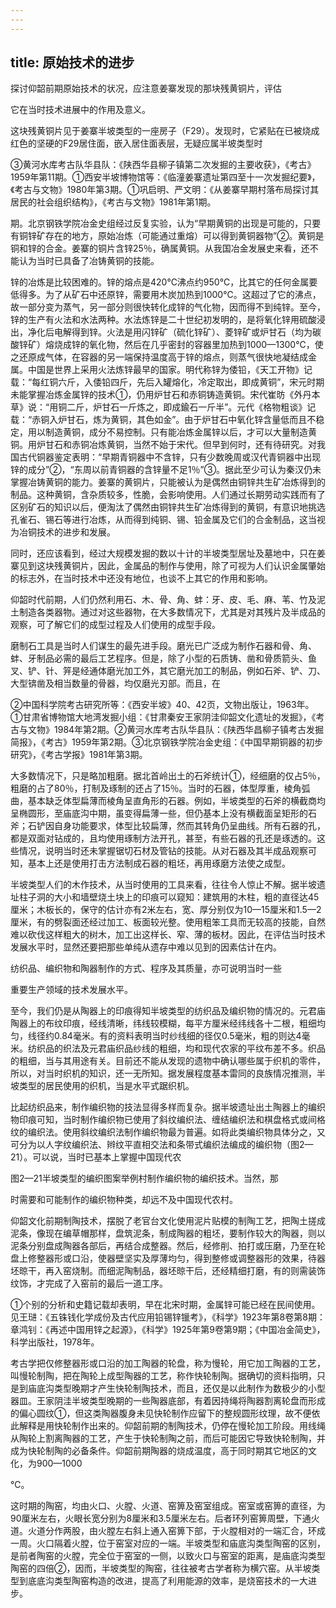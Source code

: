 ```yaml
---
---
---
```

title: 原始技术的进步
---



探讨仰韶前期原始技术的状况，应注意姜寨发现的那块残黄铜片，评估

它在当时技术进展中的作用及意义。

这块残黄铜片见于姜寨半坡类型的一座房子（F29）。发现时，它紧贴在已被烧成红色的坚硬的F29居住面，嵌入居住面表层，无疑应属半坡类型时

③黄河水库考古队华县队：《陕西华县柳子镇第二次发掘的主要收获》，《考古》1959年第11期。①西安半坡博物馆等：《临潼姜寨遗址第四至十一次发掘纪要》，《考古与文物》1980年第3期。①巩启明、严文明：《从姜寨早期村落布局探讨其居民的社会组织结构》，《考古与文物》1981年第1期。

期。北京钢铁学院冶金史组经过反复实验，认为“早期黄铜的出现是可能的，只要有铜锌矿存在的地方，原始冶炼（可能通过重熔）可以得到黄铜器物”②。黄铜是铜和锌的合金。姜寨的铜片含锌25％，确属黄铜。从我国冶金发展史来看，还不能认为当时已具备了冶铸黄铜的技能。

锌的冶炼是比较困难的。锌的熔点是420℃沸点约950℃，比其它的任何金属要低得多。为了从矿石中还原锌，需要用木炭加热到1000℃。这超过了它的沸点，故一部分变为蒸气，另一部分则很快转化成锌的气化物，因而得不到纯锌。至今，锌的生产有火法和水法两种。水法炼锌是二十世纪初发明的，是将氧化锌用硫酸浸出，净化后电解得到锌。火法是用闪锌矿（硫化锌矿）、菱锌矿或炉甘石（均为碳酸锌矿）熔烧成锌的氧化物，然后在几乎密封的容器里加热到1000—1300℃，使之还原成气体，在容器的另一端保持温度高于锌的熔点，则蒸气很快地凝结成金属。中国是世界上采用火法炼锌最早的国家。明代称锌为倭铅，《天工开物》记载：“每红铜六斤，入倭铅四斤，先后入罐熔化，冷定取出，即成黄铜”，宋元时期未能掌握冶炼金属锌的技术①，仍用炉甘石和赤铜铸造黄铜。宋代崔昉《外丹本草》说：“用铜二斤，炉甘石一斤炼之，即成鍮石一斤半”。元代《格物粗谈》记载：“赤铜入炉甘石，炼为黄铜，其色如金”。由于炉甘石中氧化锌含量低而且不稳定，用以制造黄铜，成分不易控制。只有能冶炼金属锌以后，才可以大量制造黄铜。用炉甘石和赤铜冶炼黄铜，当然不始于宋代。但早到何时，还有待研究。对我国古代铜器鉴定表明：“早期青铜器中不含锌，只有少数晚周或汉代青铜器中出现锌的成分”②，“东周以前青铜器的含锌量不足1％”③。据此至少可认为秦汉仍未掌握冶铸黄铜的能力。姜寨的黄铜片，只能被认为是偶然由铜锌共生矿冶炼得到的制品。这种黄铜，含杂质较多，性脆，会影响使用。人们通过长期劳动实践而有了区别矿石的知识以后，便淘汰了偶然由铜锌共生矿冶炼得到的黄铜，有意识地挑选孔雀石、锡石等进行冶炼，从而得到纯铜、锡、铅金属及它们的合金制品，这当视为冶铜技术的进步和发展。

同时，还应该看到，经过大规模发掘的数以十计的半坡类型居址及墓地中，只在姜寨见到这块残黄铜片，因此，金属品的制作与使用，除了可视为人们认识金属肇始的标志外，在当时技术中还没有地位，也谈不上其它的作用和影响。

仰韶时代前期，人们仍然利用石、木、骨、角、蚌：牙、皮、毛、麻、苇、竹及泥土制造各类器物。通过对这些器物，在大多数情况下，尤其是对其残片及半成品的观察，可了解它们的成型过程及人们使用的成型手段。

磨制石工具是当时人们谋生的最先进手段。磨光已广泛成为制作石器和骨、角、蚌、牙制品必需的最后工艺程序。但是，除了小型的石质铸、凿和骨质箭头、鱼叉、铲、针、笄是经通体磨光加工外，其它磨光加工的制品，例如石斧、铲、刀、大型锛凿及相当数量的骨器，均仅磨光刃部。而且，在

②中国科学院考古研究所等：《西安半坡》40、42页，文物出版让，1963年。①甘肃省博物馆大地湾发掘小组：《甘肃秦安王家阴洼仰韶文化遗址的发掘》，《考古与文物》1984年第2期。②黄河水库考古队华县队：《陕西华昌柳子镇考古发掘简报》，《考古》1959年第2期。③北京钢铁学院冶金史组：《中国早期铜器的初步研究》，《考古学报》1981年第3期。

大多数情况下，只是略加粗磨。据北首岭出土的石斧统计①，经细磨的仅占5％，粗磨的占了80％，打制及琢制的还占了15％。当时的石器，体型厚重，棱角弧曲，基本缺乏体型扁薄而棱角呈直角形的石器。例如，半坡类型的石斧的横截商均呈椭圆形，至庙底沟中期，虽变得扁薄一些，但仍基本上没有横截面呈矩形的石斧；石铲因自身功能要求，体型比较扁薄，然而其转角仍呈曲线。所有石器的孔，都是双面对钻成的，且均使用琢制方法开孔，甚至，有些石器的孔还是琢透的。这些情况，说明当时还未掌握锯切石材及管钻的技能。从对石器及其半成品观察可知，基本上还是使用打击方法制成石器的粗坯，再用琢磨方法使之成型。

半坡类型人们的木作技术，从当时使用的工具来看，往往令人惊止不解。据半坡遗址柱子洞的大小和墙壁烧土块上的印痕可以窥知：建筑用的木柱，粗的直径达45厘米；木板长的，保守的估计亦有2米左右，宽、厚分别仅为10—15厘米和1.5—2厘米，有的劈裂面还经过加工、板面较光整。使用粗笨工具而无较高的技能，自然难以砍伐这样粗大的树木，加工出这样长、窄、薄的板材。因此，在评估当时技术发展水平时，显然还要把那些单纯从遗存中难以见到的因素估计在内。

纺织品、编织物和陶器制作的方式、程序及其质量，亦可说明当时一些

重要生产领域的技术发展水平。

至今，我们仍是从陶器上的印痕得知半坡类型的纺织品及编织物的情况的。元君庙陶器上的布纹印痕，经线清晰，纬线较模糊，每平方厘米经纬线各十二根，粗细均匀，线径约0.84毫米。有的资料表明当时纱线细的径仅0.5毫米，粗的则达4毫米。纺织品的织法及元君庙织品纱线的粗细，均和现代农家的平纹布差不多。织品的粗细，当与其用途有关。目前还不能从发现的遗物中确认哪些属于织机的零件，所以，对当时织机的知识，还一无所知。据发展程度基本雷同的良族情况推测，半坡类型的居民使用的织机，当是水平式踞织机。

比起纺织品来，制作编织物的技法显得多样而复杂。据半坡遗址出土陶器上的编织物印痕可知，当时制作编织物已使用了斜纹编织法、缠结编织法和棋盘格式或间格纹的编织法。使用斜纹编织法制作编织物最为普遍。如将此类编织物具体分之，又可分为以人字纹编织法、辫纹平直相交法和条带式编织法编成的编织物（图2—21）。可以说，当时已基本上掌握中国现代农

图2—21半坡类型的编织图案举例村制作编织物的编织技术。当然，那

时需要和可能制作的编织物种类，却远不及中国现代农村。

仰韶文化前期制陶技术，摆脱了老官台文化使用泥片贴模的制陶工艺，把陶土搓成泥条，像现在编草帽那样，盘筑泥条，制成陶器的粗坯，要制作较大的陶器，则以泥条分别盘成陶器各部后，再结合成整器。然后，经修削、拍打或压磨，乃至在轮盘上修整器形或口沿，使器壁坚实及厚薄均匀，得到整修或调整器形的效果，待器坯晾干，再入窑烧制。而细泥陶制品，器坯晾干后，还经精细打磨，有的则需装饰纹饰，才完成了入窑前的最后一道工序。

①个别的分析和史籍记载却表明，早在北宋时期，金属锌可能已经在民间使用。见王琎：《五铢钱化学成份及古代应用铅锡锌镴考》，《科学》1923年第8卷第8期：章鸿钊：《再述中国用锌之起源》，《科学》1925年第9卷第9期；《中国冶金简史》，科学出版社，1978年。

考古学把仅修整器形或口沿的加工陶器的轮盘，称为慢轮，用它加工陶器的工艺，叫慢轮制陶，把在陶轮上成型陶器的工艺，称作快轮制陶。据确切的资料指明，只是到庙底沟类型晚期才产生快轮制陶技术，而且，还仅是以此制作为数极少的小型器皿。王家阴洼半坡类型晚期的一些陶器底部，有着因持绳将陶器割离轮盘而形成的偏心圆纹①，但这类陶器腹身未见快轮制作应留下的整规圆形纹理，故不便依此解释是用快轮制作出来的。仰韶前期的制陶技术，仍停在慢轮加工阶段。用线绳从陶轮上割离陶器的工艺，产生于快轮制陶之前，而后可能因它导致快轮制陶，并成为快轮制陶的必备条件。仰韶前期陶器的烧成温度，高于同时期其它地区的文化，为900—1000

℃。

这时期的陶窑，均由火口、火膛、火道、窑箅及窑室组成。窑室或窑箅的直径，为90厘米左右，火眼长宽分别为8厘米和3.5厘米左右。后者环列窑箅周壁，下通火道。火道分作两股，由火膛左右斜上通入窑箅下部，于火膛相对的一端汇合，环成一周。火口隔着火膛，位于窑室对应的一端。半坡类型和庙底沟类型陶窑的区别，是前者陶窑的火膛，完全位于窑室的一侧，以致火口与窑室的距离，是庙底沟类型陶窑的四倍②，因而，半坡类型的陶窑，往往被考古学者称为横穴窑。从半坡类型到底底沟类型陶窑构造的改进，提高了利用能源的效率，是烧窑技术的一大进步。